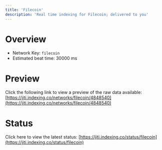 ```yaml
---
title: 'Filecoin'
description: 'Real time indexing for Filecoin; delivered to you'
---
```


# Overview
- Network Key: `filecoin`
- Estimated beat time: 30000 ms

# Preview
Click the following link to view a preview of the raw data available: [https://jiti.indexing.co/networks/filecoin/4848540](https://jiti.indexing.co/networks/filecoin/4848540)

# Status
Click here to view the latest status: [https://jiti.indexing.co/status/filecoin](https://jiti.indexing.co/status/filecoin)
